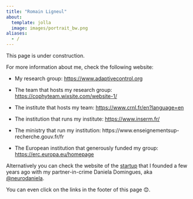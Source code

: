 ```yaml
---
title: "Romain Ligneul"
about:
  template: jolla
  image: images/portrait_bw.png
aliases:
  - /
---
```


::: callout-warning
This page is under construction.
:::

For more information about me, check the following website:

-  My research group: <https://www.adaptivecontrol.org>

-  The team that hosts my research group: <https://cophyteam.wixsite.com/website-1/>

-  The institute that hosts my team: <https://www.crnl.fr/en?language=en>

-  The institution that runs my institute: <https://www.inserm.fr/>

-  The ministry that run my institution: https://www.enseignementsup-recherche.gouv.fr/fr

-  The European institution that generously funded my group: <https://erc.europa.eu/homepage>

Alternatively you can check the website of the [startup](https://robustcircuit.eu/) that I founded a few years ago with my partner-in-crime Daniela Domingues, aka [\@neurodaniela](https://x.com/neurodaniela).

You can even click on the links in the footer of this page 😊.